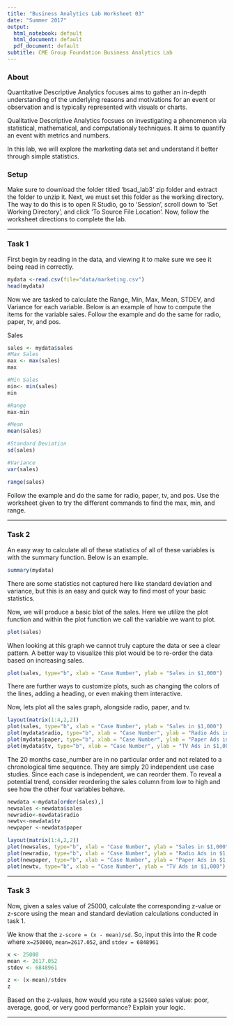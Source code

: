 ```yaml
---
title: "Business Analytics Lab Worksheet 03"
date: "Summer 2017"
output:
  html_notebook: default
  html_document: default
  pdf_document: default
subtitle: CME Group Foundation Business Analytics Lab
---
```


### About

Quantitative Descriptive Analytics focuses aims to gather an in-depth understanding of the underlying reasons and motivations for an event or observation and is typically represented with visuals or charts. 

Qualitative Descriptive Analytics focsues on investigating a phenomenon via statistical, mathematical, and computationaly techniques. It aims to quantify an event with metrics and numbers. 

In this lab, we will explore the marketing data set and understand it better through simple statistics. 

### Setup

Make sure to download the folder titled 'bsad_lab3' zip folder and extract the
folder to unzip it. Next, we must set this folder as the working directory. The
way to do this is to open R Studio, go to 'Session', scroll down to 'Set Working
Directory', and click 'To Source File Location'. Now, follow the worksheet
directions to complete the lab.

----------

### Task 1

First begin by reading in the data, and viewing it to make sure we see it being read in correctly. 

```r
mydata <-read.csv(file="data/marketing.csv")
head(mydata)
```

Now we are tasked to calculate the Range, Min, Max, Mean, STDEV, and Variance for each variable. Below is an example of how to compute the items for the variable sales. Follow the example and do the same for radio, paper, tv, and pos. 

Sales
```r
sales <- mydata$sales
#Max Sales
max <- max(sales)
max

#Min Sales
min<- min(sales)
min

#Range
max-min

#Mean
mean(sales)

#Standard Deviation
sd(sales)

#Variance
var(sales)

range(sales)

```

Follow the example and do the same for radio, paper, tv, and pos. Use the worksheet given to try the different commands to find the max, min, and range. 

----------

### Task 2

An easy way to calculate all of these statistics of all of these variables is with the summary function. Below is an example.

```r
summary(mydata)
```

There are some statistics not captured here like standard deviation and variance, but this is an easy and quick way to find most of your basic statistics. 

Now, we will produce a basic blot of the sales. Here we utilize the plot function and within the plot function we call the variable we want to plot. 

```r
plot(sales)
```

When looking at this graph we cannot truly capture the data or see a clear pattern. A better way to visualize this plot would be to re-order the data based on increasing sales. 

```r
plot(sales, type="b", xlab = "Case Number", ylab = "Sales in $1,000") 
```

There are further ways to customize plots, such as changing the colors of the lines, adding a heading, or even making them interactive. 

Now, lets plot all the sales graph, alongside radio, paper, and tv. 

```r
layout(matrix(1:4,2,2))
plot(sales, type="b", xlab = "Case Number", ylab = "Sales in $1,000") 
plot(mydata$radio, type="b", xlab = "Case Number", ylab = "Radio Ads in $1,000") 
plot(mydata$paper, type="b", xlab = "Case Number", ylab = "Paper Ads in $1,000") 
plot(mydata$tv, type="b", xlab = "Case Number", ylab = "TV Ads in $1,000") 

```

The 20 months case_number are in no particular order and not related to a chronological time sequence. They are simply 20 independent use case studies. Since each case is independent, we can reorder them. To reveal a potential trend, consider reordering the sales column from low to high and see how the other four variables behave.

```r
newdata <-mydata[order(sales),]
newsales <-newdata$sales
newradio<-newdata$radio
newtv<-newdata$tv
newpaper <-newdata$paper
```


```r
layout(matrix(1:4,2,2))
plot(newsales, type="b", xlab = "Case Number", ylab = "Sales in $1,000") 
plot(newradio, type="b", xlab = "Case Number", ylab = "Radio Ads in $1,000") 
plot(newpaper, type="b", xlab = "Case Number", ylab = "Paper Ads in $1,000") 
plot(newtv, type="b", xlab = "Case Number", ylab = "TV Ads in $1,000") 

```

----------

### Task 3

Now, given a sales value of 25000, calculate the corresponding z-value or z-score using the mean and standard deviation calculations conducted in task 1. 

We know that the `z-score = (x - mean)/sd`. So, input this into the R code where `x=250000`, `mean=2617.052`, and `stdev = 6848961`

```r
x <- 25000
mean <- 2617.052
stdev <- 6848961

z <- (x-mean)/stdev
z

```

Based on the z-values, how would you rate a `$25000` sales value: poor, average, good, or very good performance? Explain your logic. 

----------
